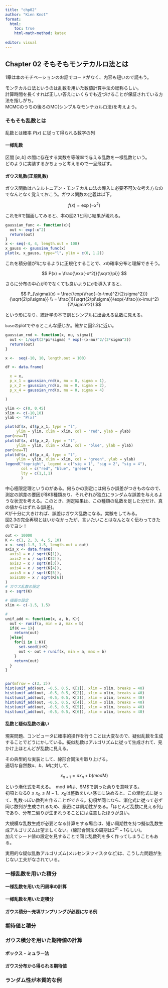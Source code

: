 ```yaml
---
title: "chp02"
author: "Kien Knot"
format: 
  html:
    toc: true
    html-math-method: katex
    
editor: visual
---
```


## Chapter 02 そもそもモンテカルロ法とは

1章は本のモチベーションのお話でコードがなく、内容も短いので読もう。

モンテカルロ法というのは乱数を用いた数値計算手法の総称らしい。 \
計算時間を長くすれば正しい答えにいくらでも近づけることが保証されている方法を指しがち。\
MCMCのうちの後ろのMC(シンプルなモンテカルロ法)を考えよう。

### そもそも乱数とは

乱数とは確率 $P(x)$ に従って得られる数字の列

#### 一様乱数

区間 $[a, b]$ の間に存在する実数を等確率で与える乱数を一様乱数という。 \
どのように実装するかちょっと考えるので一旦飛ばす。

#### ガウス乱数(正規乱数)

ガウス関数はハミルトニアン・モンテカルロ法の導入に必要不可欠な考え方なのでなんとなく覚えておこう。ガウス関数の定義は以下。

$$
f(x) = \exp(-x^2)
$$

これをRで描画してみると、本の図2.1と同じ結果が現れる。

```r
gaussian_func <- function(x){
  out <- exp(-x^2)
  return(out)
}
x <- seq(-4, 4, length.out = 100)
x_gauss <- gaussian_func(x)
plot(x, x_gauss, type="l", ylim = c(0, 1.2))
```

これを積分値が1になるように正規化することで、$x$の確率分布と理解できそう。

$$
P(x) = \frac{\exp(-x^2)}{\sqrt{\pi}}
$$

さらに分布の中心が0でなくても良いように$\sigma$を導入すると、

$$
P_{\sigma}(x) = \frac{\exp(\frac{-(x-\mu)^2}{2\sigma^2})}{\sqrt{2\pi\sigma}} \\
= \frac{1}{\sqrt{2\pi\sigma}}\exp(-\frac{(x-\mu)^2}{2\sigma^2})
$$

という形になり、統計学の本で割とシンプルに出会える乱数に見える。

`base`のplotでやるとこんな感じか。確かに図2.2に近い。

```r
gaussian_rnd <- function(x, mu, sigma){
  out <- 1/sqrt(2*pi*sigma) * exp(-(x-mu)^2/(2*sigma^2))
  return(out)
}

x <-  seq(-10, 10, length.out = 100)

df <- data.frame(

  x = x, 
  p_x_1 = gaussian_rnd(x, mu = 0, sigma = 1),
  p_x_2 = gaussian_rnd(x, mu = 0, sigma = 2),
  p_x_4 = gaussian_rnd(x, mu = 0, sigma = 4)

)

ylim <- c(0, 0.45)
xlim <- c(-10,10)
ylab <- "P(x)"

plot(df$x, df$p_x_1, type = "l",
     ylim = ylim, xlim = xlim, col = "red", ylab = ylab)
par(new=T)
plot(df$x, df$p_x_2, type = "l",
     ylim = ylim, xlim = xlim, col = "blue", ylab = ylab)
par(new=T)
plot(df$x, df$p_x_4, type = "l",
     ylim = ylim, xlim = xlim, col = "green", ylab = ylab)
legend("topright", legend = c("sig = 1", "sig = 2", "sig = 4"),
       col = c("red", "blue", "green"),
       lty = c(1,1,1)
       )
```

中心極限定理というのがある。何らかの測定には何らか誤差がつきものなので、測定の誤差の要因が\$K\$種類あり、それぞれが独立にランダムな誤差を与えるような状況を考える。このとき、測定結果は、この種類の乱数を足した分だけ、真の値からはずれる(誤差)。 \
$K$が十分に大きければ、誤差はガウス乱数になる。実験をしてみる。 \
図2.3の完全再現とはいかなかったが、言いたいことはなんとなく伝わってきたのでヨシ！

```r
out <- 10000
K <- c(1, 2, 3, 4, 5, 10)
x <- seq(-1.5, 1.5, length.out = out)
axis_x <- data.frame(
  axis1 = x / sqrt(K[1]),
  axis2 = x / sqrt(K[2]),
  axis3 = x / sqrt(K[3]),
  axis4 = x / sqrt(K[4]),
  axis5 = x / sqrt(K[5]),
  axis100 = x / sqrt(K[6])
)
# ガウス乱数の設定
s <- sqrt(K)

# 描画の設定
xlim <- c(-1.5, 1.5)

# 
unif_add <- function(x, a, b, K){
  out <- runif(x, min = a, max = b)
  if(K == 1){
    return(out)
  }else{
    for(i in 1:K){
      set.seed(i+K)
      out <- out + runif(x, min = a, max = b)
    }
    return(out)
  }
}


par(mfrow = c(3, 2))
hist(unif_add(out, -0.5, 0.5, K[1]), xlim = xlim, breaks = 40)
hist(unif_add(out, -0.5, 0.5, K[2]), xlim = xlim, breaks = 40)
hist(unif_add(out, -0.5, 0.5, K[3]), xlim = xlim, breaks = 40)
hist(unif_add(out, -0.5, 0.5, K[4]), xlim = xlim, breaks = 40)
hist(unif_add(out, -0.5, 0.5, K[5]), xlim = xlim, breaks = 40)
hist(unif_add(out, -0.5, 0.5, K[6]), xlim = xlim, breaks = 40)
```

#### 乱数と疑似乱数の違い

現実問題、コンピュータに確率的操作を行うことは大変なので、疑似乱数を生成することでどうにかしている。擬似乱数はアルゴリズムに従って生成されて、見かけ上ほとんどが乱数に見える。

その典型的な実装として、線形合同法を取り上げる。 \
適切な自然数$a、b、M$に対して、

$$
x_{n+1} = ax_n + b(mod M)
$$

という漸化式を考える。$\mod M$は、\$M\$で割った余りを意味する。 \
初項となる$0\leq x_0 \leq M-1、 x_0$は整数をいい感じに決めると、この漸化式に従って、乱数っぽい数列を作ることができる。初項が同じなら、漸化式に従って必ず同じ数列が生成されるため、厳密には周期性がある。「ほとんど乱数に見える列」であり、分布二偏りが生まれうることには注意したほうが良い。

大規模な乱数生成が必要となる計算をする場合は、短い周期性を持つ擬似乱数生成アルゴリズムは望ましくない。(線形合同法の周期は$2^{31}-1$らしい)。 \
加えてシード値の設定を見することで同じ乱数列を多く作ってしまうこともある。

実用的な疑似乱数アルゴリズム(メルセンヌツイスタなど)は、こうした問題が生じない工夫がなされている。

### 一様乱数を用いた積分

#### 一様乱数を用いた円周率の計算

#### 一様乱数を用いた定積分

#### ガウス積分～充填サンプリングが必要になる例

### 期待値と積分

### ガウス積分を用いた期待値の計算

#### ボックス・ミュラー法

#### ガウス分布から得られる期待値

### ランダム性が本質的な例
